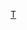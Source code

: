 {{Catnav|頁面分類|...|英國足球|英格蘭足球|效力英格蘭球會的球員}}
{{Commonscat|Players of Tranmere Rovers FC}}

[[Category:效力英格蘭球會的球員|T]]